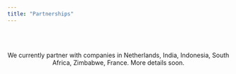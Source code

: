```yaml
---
title: "Partnerships"
---
```


\
\

<center> We currently partner with companies in Netherlands, India, Indonesia, South Africa, Zimbabwe, France. More details soon. </center>

\
\
\
